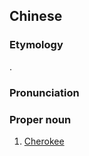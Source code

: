 {{also|切罗基}}
==Chinese==
{{zh-forms|s=切罗基|gloss=-}}

===Etymology===
{{transliteration|zh|en|Cherokee}}.

===Pronunciation===
{{zh-pron
|m=Qiēluōjī
|cat=pn
}}

===Proper noun===
{{zh-proper noun}}

# [[Cherokee]]